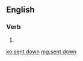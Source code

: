 ==English==

===Verb===
{{head|en|verb form}}

# {{en-past of|send down}}

[[ko:sent down]]
[[mg:sent down]]